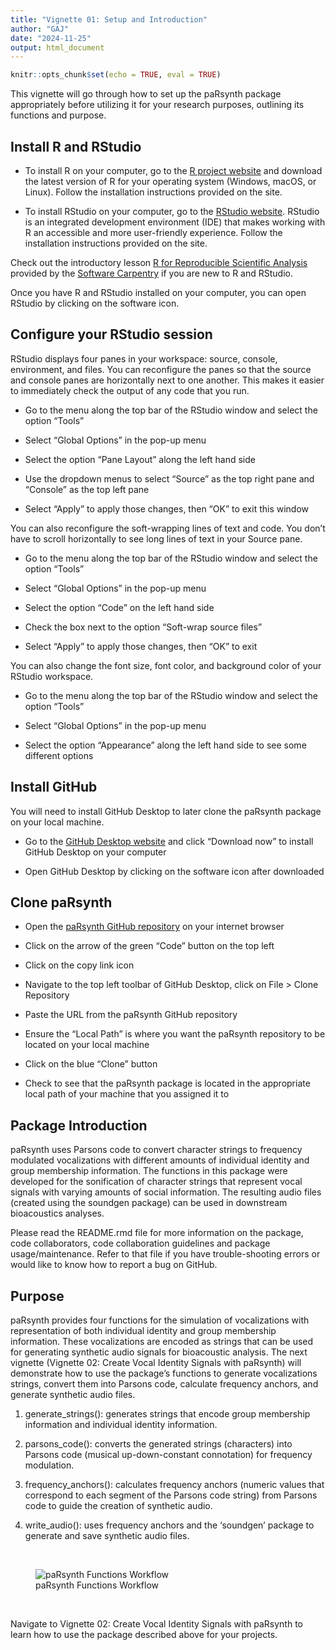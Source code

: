 ```yaml
---
title: "Vignette 01: Setup and Introduction"
author: "GAJ"
date: "2024-11-25"
output: html_document
---
```


```r

knitr::opts_chunk$set(echo = TRUE, eval = TRUE)
```

This vignette will go through how to set up the paRsynth package appropriately before utilizing it for your research purposes, outlining its functions and purpose.

<h2>Install R and RStudio</h2>

* To install R on your computer, go to the [R project website](https://www.r-project.org/) and download the latest version of R for your operating system (Windows, macOS, or Linux). Follow the installation instructions provided on the site.

* To install RStudio on your computer, go to the [RStudio website](https://posit.co/download/rstudio-desktop/). RStudio is an integrated development environment (IDE) that makes working with R an accessible and more user-friendly experience. Follow the installation instructions provided on the site.

Check out the introductory lesson [R for Reproducible Scientific Analysis](https://swcarpentry.github.io/r-novice-gapminder/) provided by the [Software Carpentry](https://software-carpentry.org/) if you are new to R and RStudio.

Once you have R and RStudio installed on your computer, you can open RStudio by clicking on the software icon.

<h2>Configure your RStudio session</h2>

RStudio displays four panes in your workspace: source, console, environment, and files. You can reconfigure the panes so that the source and console panes are horizontally next to one another. This makes it easier to immediately check the output of any code that you run.

* Go to the menu along the top bar of the RStudio window and select the option "Tools"

* Select "Global Options" in the  pop-up menu

* Select the option "Pane Layout" along the left hand side

* Use the dropdown menus to select "Source" as the top right pane and "Console" as the top left pane

* Select "Apply" to apply those changes, then "OK" to exit this window 

You can also reconfigure the soft-wrapping lines of text and code. You don't have to scroll horizontally to see long lines of text in your Source pane.

* Go to the menu along the top bar of the RStudio window and select the option "Tools"

* Select "Global Options" in the  pop-up menu

* Select the option "Code" on the left hand side

* Check the box next to the option "Soft-wrap source files"

* Select "Apply" to apply those changes, then "OK" to exit 

You can also change the font size, font color, and background color of your RStudio workspace. 

* Go to the menu along the top bar of the RStudio window and select the option "Tools"

* Select "Global Options" in the  pop-up menu

* Select the option "Appearance" along the left hand side to see some different options

<h2>Install GitHub</h2>

You will need to install GitHub Desktop to later clone the paRsynth package on your local machine.

* Go to the [GitHub Desktop website](https://github.com/apps/desktop) and click "Download now" to install GitHub Desktop on your computer

* Open GitHub Desktop by clicking on the software icon after downloaded 

<h2>Clone paRsynth</h2>

* Open the [paRsynth GitHub repository](https://github.com/gsvidaurre/paRsynth) on your internet browser

* Click on the arrow of the green "Code" button on the top left 

* Click on the copy link icon

* Navigate to the top left toolbar of GitHub Desktop, click on File > Clone Repository

* Paste the URL from the paRsynth GitHub repository

* Ensure the "Local Path" is where you want the paRsynth repository to be located on your local machine

* Click on the blue "Clone" button 

* Check to see that the paRsynth package is located in the appropriate local path of your machine that you assigned it to

<h2> Package Introduction</h2>

paRsynth uses Parsons code to convert character strings to frequency modulated vocalizations with different amounts of individual identity and group membership information. The functions in this package were developed for the sonification of character strings that represent vocal signals with varying amounts of social information. The resulting audio files (created using the soundgen package) can be used in downstream bioacoustics analyses.

Please read the README.rmd file for more information on the package, code collaborators, code collaboration guidelines and package usage/maintenance. Refer to that file if you have trouble-shooting errors or would like to know how to report a bug on GitHub.

<h2>Purpose</h2>

paRsynth provides four functions for the simulation of vocalizations with representation of both individual identity and group membership information. These vocalizations are encoded as strings that can be used for generating synthetic audio signals for bioacoustic analysis. The next vignette (Vignette 02: Create Vocal Identity Signals with paRsynth) will demonstrate how to use the package's functions to generate vocalizations strings, convert them into Parsons code, calculate frequency anchors, and generate synthetic audio files.

1. generate_strings(): generates strings that encode group membership information and individual identity information.

2. parsons_code(): converts the generated strings (characters) into Parsons code (musical up-down-constant connotation) for frequency modulation.

3. frequency_anchors(): calculates frequency anchors (numeric values that correspond to each segment of the Parsons code string) from Parsons code to guide the creation of synthetic audio.

4. write_audio(): uses frequency anchors and the 'soundgen' package to generate and save synthetic audio files.

<br>

![paRsynth Functions Workflow](/Users/gretheljuarez/Desktop/BIRDS/GitHub_repos/paRsynth/vignettes/images/paRsynth_methods_workflow_horizontal_vignette_pic-1-min.png)

<br>

Navigate to Vignette 02: Create Vocal Identity Signals with paRsynth to learn how to use the package described above for your projects.
